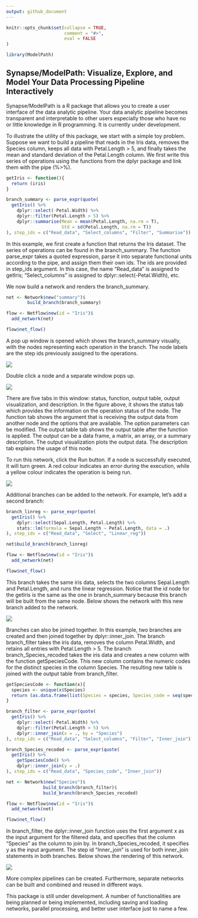 ```yaml
---
output: github_document
---
```


```r
knitr::opts_chunk$set(collapse = TRUE,
                      comment = "#>",
                      eval = FALSE
)

library(ModelPath)

```

## Synapse/ModelPath: Visualize, Explore, and Model Your Data Processing Pipeline Interactively

Synapse/ModelPath is a R package that allows you to create a user interface of the data analytic pipeline. Your data analytic pipeline becomes transparent and interpretable to other users especially those who have no or little knowledge in R programming. It is currently under development.

To illustrate the utility of this package, we start with a simple toy problem. Suppose we want to build a pipeline that reads in the Iris data, removes the Species column, keeps all data with Petal.Length > 5, and finally takes the mean and standard deviation of the Petal.Length column. We first write this series of operations using the functions from the dplyr package and link them with the pipe (%>%).

```r
getIris <- function(){
  return (iris)
}

branch_summary <- parse_expr(quote(  
  getIris() %>%
    dplyr::select(-Petal.Width) %>%
    dplyr::filter(Petal.Length > 5) %>%
    dplyr::summarise(Mean = mean(Petal.Length, na.rm = T),
                     Std = sd(Petal.Length, na.rm = T))
), step_ids = c("Read_data", "Select_columns", "Filter", "Summarise"))
```

In this example, we first create a function that returns the Iris dataset. The series of operations can be found in the branch_summary. The function parse_expr takes a quoted expression, parse it into separate functional units according to the pipe, and assign them their own ids. The ids are provided in step_ids argument. In this case, the name "Read_data" is assigned to getIris; "Select_columns" is assigned to dplyr::select(-Petal.Width), etc.

We now build a network and renders the branch_summary.

```r
net <- Network$new("summary")$
        build_branch(branch_summary)

flow <- Netflow$new(id = "Iris")$
  add_network(net)

flow$net_flow()
```

A pop up window is opened which shows the branch_summary visually, with the nodes representing each operation in the branch. The node labels are the step ids previously assigned to the operations. 

![](img/branch_summary.png)

Double click a node and a separate window pops up. 

![](img/node_window.png)

There are five tabs in this window: status, function, output table, output visualization, and description. In the figure above, it shows the status tab which provides the information on the operation status of the node. The function tab shows the argument that is receiving the output data from another node and the options that are available. The option parameters can be modified. The output table tab shows the output table after the function is applied. The output can be a data frame, a matrix, an array, or a summary description. The output visualization plots the output data. The description tab explains the usage of this node.

To run this network, click the Run button. If a node is successfully executed, it will turn green. A red colour indicates an error during the execution, while a yellow colour indicates the operation is being run.

![](img/branch_summary_run.png)

Additional branches can be added to the network. For example, let's add a second branch:
```r
branch_linreg <- parse_expr(quote(
  getIris() %>%
    dplyr::select(Sepal.Length, Petal.Length) %>%
    stats::lm(formula = Sepal.Length ~ Petal.Length, data = .)
), step_ids = c("Read_data", "Select", "Linear_reg"))

net$build_branch(branch_linreg)

flow <- Netflow$new(id = "Iris")$
  add_network(net)

flow$net_flow()
```

This branch takes the same iris data, selects the two columns Sepal.Length and Petal.Length, and runs the linear regression. Notice that the id node for the getIris is the same as the one in branch_summary because this branch will be built from the same node. Below shows the network with this new branch added to the network.

![](img/branch_summary_linreg.png)

Branches can also be joined together. In this example, two branches are created and then joined together by dplyr::inner_join. The branch branch_filter takes the iris data, removes the column Petal.Width, and retains all entries with Petal.Length > 5. The branch branch_Species_recoded takes the iris data and creates a new column with the function getSpeciesCode. This new column contains the numeric codes for the distinct species in the column Species. The resulting new table is joined with the output table from branch_filter.

```r
getSpeciesCode <- function(x){
  species <- unique(x$Species)
  return (as.data.frame(list(Species = species, Species_code = seq(species))))
}

branch_filter <- parse_expr(quote(  
  getIris() %>%
    dplyr::select(-Petal.Width) %>%
    dplyr::filter(Petal.Length > 5) %>%
    dplyr::inner_join(x = ., by = "Species")
), step_ids = c("Read_data", "Select_columns", "Filter", "Inner_join"))

branch_Species_recoded <- parse_expr(quote(
  getIris() %>%
    getSpeciesCode() %>%
    dplyr::inner_join(y = .)
), step_ids = c("Read_data", "Species_code", "Inner_join"))

net <- Network$new("Species")$
              build_branch(branch_filter)$
              build_branch(branch_Species_recoded)

flow <- Netflow$new(id = "Iris")$
  add_network(net)

flow$net_flow()
```

In branch_filter, the dplyr::inner_join function uses the first argument x as the input argument for the filtered data, and specifies that the column "Species" as the column to join by. In branch_Species_recoded, it specifies y as the input argument. The step id "Inner_join" is used for both inner_join statements in both branches. Below shows the rendering of this network.

![](img/branches_join.png)

More complex pipelines can be created. Furthermore, separate networks can be built and combined and reused in different ways.

This package is still under development. A number of functionalities are being planned or being implemented, including saving and loading networks, parallel processing, and better user interface just to name a few. 



